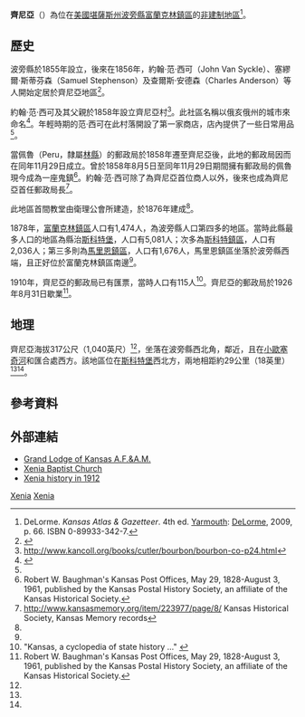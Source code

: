 {{noteTA
|1=zh-hans:县;zh-hk:縣;zh-tw:郡;
}}
{{Infobox settlement
|official_name = 齊尼亞
|native_name = Xenia
|settlement_type = [[非建制地區|非建制地區]] 
|nickname = 
|motto =
|pushpin_map=USA Kansas
|coordinates_region = US-KS
|subdivision_type = [[世界政區索引|國家]]
|subdivision_name = [[美国|美国]]
|subdivision_type1 = [[美國行政區劃|州]]
|subdivision_name1 = [[堪薩斯州|堪薩斯州]]
|subdivision_type2 = [[堪薩斯州行政區劃|縣]]
|subdivision_name2 = [[波旁縣_(堪薩斯州)|波旁縣]]
|unit_pref  =  
|area_footnotes = 
|area_magnitude = 
|area_total_km2 = 
|population_as_of = 
|population_footnotes = 
|population_total = 
|population_density_km2 = 
|timezone = [[北美中部时区|CST]]
|utc_offset = -6
|timezone_DST = CDT
|utc_offset_DST = -5
|elevation_footnotes = 
|elevation_m = 317
|elevation_ft = 1,040
|latd = 37 |latm = 59 |lats = 43 |latNS = N
|longd = 94 |longm = 59 |longs = 11 |longEW = W
|coordinates_display=%
|area_code =
|blank_name = [[地名信息系统|GNIS]] ID
|blank_info = 474541<ref name=gnis>{{GNIS|474541|name=Xenia, Kansas}}</ref>
|website = 
}}

'''齊尼亞'''（{{lang-en|'''Xenia'''}}）為位在[[美國|美國]][[堪薩斯州|堪薩斯州]][[波旁縣_(堪薩斯州)|波旁縣]][[富蘭克林鎮區_(堪薩斯州波旁縣)|富蘭克林鎮區]]的[[非建制地區|非建制地區]]<ref name=atlas>DeLorme. ''Kansas Atlas & Gazetteer''. 4th ed. [[Yarmouth,_Maine|Yarmouth]]: [[DeLorme|DeLorme]], 2009, p. 66. ISBN 0-89933-342-7.</ref>。

==歷史==
波旁縣於1855年設立，後來在1856年，約翰·范·西可（John Van Syckle）、塞繆爾·斯蒂芬森（Samuel Stephenson）及查爾斯·安德森（Charles Anderson）等人開始定居於齊尼亞地區<ref name="skyways.lib.ks.us">{{cite web |url=http://skyways.lib.ks.us/genweb/archives/1878/bourbon.shtml |title=存档副本 |accessdate=2013-03-16 |deadurl=yes |archiveurl=https://web.archive.org/web/20130509104250/http://skyways.lib.ks.us/genweb/archives/1878/bourbon.shtml |archivedate=2013-05-09 }}</ref>。

約翰·范·西可及其父親於1858年設立齊尼亞村<ref>http://www.kancoll.org/books/cutler/bourbon/bourbon-co-p24.html</ref>。此社區名稱以俄亥俄州的城市{{le|齊尼亞 (俄亥俄州)|Xenia, Ohio|齊尼亞}}來命名<ref>{{cite news | url=https://news.google.com/newspapers?id=xdchAAAAIBAJ&sjid=bp8FAAAAIBAJ&pg=2783%2C4254024 | title=Many Towns Have Disappeared (Note: Page loads on 9C due to technical constraints. Scroll to next page) | work=The Fort Scott Tribune | date=July 16, 1976 | accessdate=16 May 2015 | pages=10C}}</ref>。年輕時期的范·西可在此村落開設了第一家商店，店內提供了一些日常用品<ref name="skyways.lib.ks.us"/>。

當佩魯（Peru，隸屬[[林縣_(堪薩斯州)|林縣]]）的郵政局於1858年遷至齊尼亞後，此地的郵政局因而在同年11月29日成立。曾於1858年8月5日至同年11月29日期間擁有郵政局的佩魯現今成為一座鬼鎮<ref>Robert W. Baughman's Kansas Post Offices, May 29, 1828-August 3, 1961, published by the Kansas Postal History Society, an affiliate of the Kansas Historical Society.</ref>。約翰·范·西可除了為齊尼亞首位商人以外，後來也成為齊尼亞首任郵政局長<ref>http://www.kansasmemory.org/item/223977/page/8/ Kansas Historical Society, Kansas Memory records</ref>。

此地區首間教堂由衛理公會所建造，於1876年建成<ref name="skyways.lib.ks.us"/>。

1878年，[[富蘭克林鎮區_(堪薩斯州波旁縣)|富蘭克林鎮區]]人口有1,474人，為波旁縣人口第四多的地區。當時此縣最多人口的地區為縣治[[斯科特堡_(堪薩斯州)|斯科特堡]]，人口有5,081人；次多為[[斯科特鎮區_(堪薩斯州波旁縣)|斯科特鎮區]]，人口有2,036人；第三多則為[[馬里恩鎮區_(堪薩斯州波旁縣)|馬里恩鎮區]]，人口有1,676人，馬里恩鎮區坐落於波旁縣西端，且正好位於富蘭克林鎮區南邊<ref name="skyways.lib.ks.us"/>。

1910年，齊尼亞的郵政局已有匯票，當時人口有115人<ref>"Kansas, a cyclopedia of state history ..." {{cite web |url=http://skyways.lib.ks.us/genweb/archives/1912/x/xenia.html |title=存档副本 |accessdate=2011-05-04 |deadurl=yes |archiveurl=https://web.archive.org/web/20110504211707/http://skyways.lib.ks.us/genweb/archives/1912/x/xenia.html |archivedate=2011-05-04 }}</ref>。齊尼亞的郵政局於1926年8月31日歇業<ref>Robert W. Baughman's Kansas Post Offices, May 29, 
1828-August 3, 1961, published by the Kansas Postal History Society, an affiliate of the Kansas Historical Society.</ref>。

==地理==
齊尼亞海拔317公尺（1,040英尺）<ref name=gnis />，坐落在波旁縣西北角，鄰近{{le|65號堪薩斯州州道|K-65 (Kansas highway)|K-65}}，且在[[小歐塞奇河|小歐塞奇河]]和{{le|萊姆斯通溪 (堪薩斯州)|Limestone Creek (Kansas)|萊姆斯通溪}}匯合處西方。該地區位在[[斯科特堡_(堪薩斯州)|斯科特堡]]西北方，兩地相距約29公里（18英里）<ref name=atlas /><ref name=gnis/>。

==參考資料==
{{Reflist}}

==外部連結==
* [http://www.gl-ks.org/ Grand Lodge of Kansas A.F.&A.M.]
* [http://xeniabaptistchurch.org/ Xenia Baptist Church]
* [https://web.archive.org/web/20110504211707/http://skyways.lib.ks.us/genweb/archives/1912/x/xenia.html Xenia history in 1912]

{{波旁縣 (堪薩斯州)}}

[[Category:波旁縣非建制地區_(堪薩斯州)|Xenia]]
[[Category:堪薩斯州非建制地區|Xenia]]